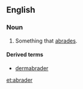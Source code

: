 ==English==

===Noun===
{{en-noun}}

# Something that [[abrade|abrades]].

====Derived terms====
* [[dermabrader]]

[[et:abrader]]